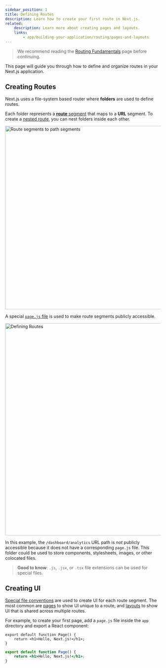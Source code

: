 ```yaml
---
sidebar_position: 1
title: Defining Routes
description: Learn how to create your first route in Next.js.
related:
    description: Learn more about creating pages and layouts.
    links:
        - app/building-your-application/routing/pages-and-layouts
---
```


> We recommend reading the [Routing Fundamentals](/docs/app/building-your-application/routing) page before continuing.

This page will guide you through how to define and organize routes in your Next.js application.

## Creating Routes

Next.js uses a file-system based router where **folders** are used to define routes.

Each folder represents a [**route** segment](/docs/app/building-your-application/routing#route-segments) that maps to a **URL** segment. To create a [nested route](/docs/app/building-your-application/routing#nested-routes), you can nest folders inside each other.

<Image
	alt="Route segments to path segments"
	srcLight="/docs/light/route-segments-to-path-segments.png"
	srcDark="/docs/dark/route-segments-to-path-segments.png"
	width="1600"
	height="594"
/>

A special [`page.js` file](/docs/app/building-your-application/routing/pages-and-layouts#pages) is used to make route segments publicly accessible.

<Image
	alt="Defining Routes"
	srcLight="/docs/light/defining-routes.png"
	srcDark="/docs/dark/defining-routes.png"
	width="1600"
	height="687"
/>

In this example, the `/dashboard/analytics` URL path is _not_ publicly accessible because it does not have a corresponding `page.js` file. This folder could be used to store components, stylesheets, images, or other colocated files.

> **Good to know**: `.js`, `.jsx`, or `.tsx` file extensions can be used for special files.

## Creating UI

[Special file conventions](/docs/app/building-your-application/routing#file-conventions) are used to create UI for each route segment. The most common are [pages](/docs/app/building-your-application/routing/pages-and-layouts#pages) to show UI unique to a route, and [layouts](/docs/app/building-your-application/routing/pages-and-layouts#layouts) to show UI that is shared across multiple routes.

For example, to create your first page, add a `page.js` file inside the `app` directory and export a React component:

```tsx filename="app/page.tsx" switcher
export default function Page() {
	return <h1>Hello, Next.js!</h1>;
}
```

```jsx filename="app/page.js" switcher
export default function Page() {
	return <h1>Hello, Next.js!</h1>;
}
```
